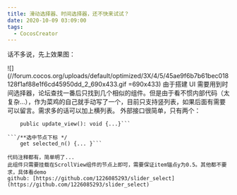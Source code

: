 ```yaml
---
title: 滑动选择器、时间选择器，还不快来试试？
date: 2020-10-09 03:09:00
tags:
  - CocosCreator
---
```


话不多说，先上效果图：

![](//forum.cocos.org/uploads/default/optimized/3X/4/5/45ae9f6b7b61bec018128f1af88e1f6cd45950dd_2_690x433.gif =690x433)
由于搭建 UI
需要用到时间选择器，论坛查找一番后只找到几个相似的组件。但是由于看不惯内部代码（太复杂…），作为菜鸡的自己就手动写了一个，目前只支持竖列表，如果后面有需要可以留言。需求多的话可以加上横列表。
外部接口很简单，只有两个：

````auto
    public update_view(): void {...}```

```/**选中节点下标 */
    get selected_n() {... }```

代码注释都有，简单明了...
此组件只需要挂载在ScrollView组件的节点上即可，需要保证item锚点y为0.5。其他都不要求，具体看demo
github: [https://github.com/1226085293/slider_select](https://github.com/1226085293/slider_select)
````
